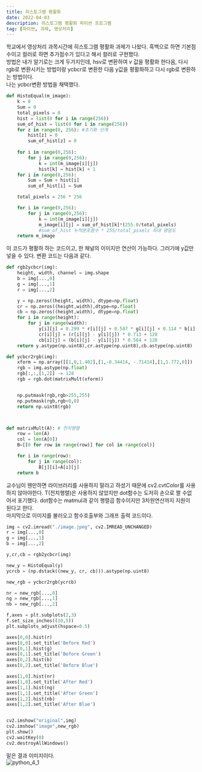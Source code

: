 ```yaml
---
title: 히스토그램 평활화
date: 2022-04-03
description: 히스토그램 평활화 파이썬 프로그램
tag: [파이썬, 과제, 영상처리]
---
```


학교에서 영상처리 과목시간에 히스토그램 평활화 과제가 나왔다.
흑백으로 하면 기본점수이고 컬러로 하면 추가점수가 있다고 해서 컬러로 구현했다.  
방법은 내가 알기로는 크게 두가지인데, hsv로 변환하여 v 값을 평활화 한다음, 다시 rgb로 변환시키는 방법이랑
ycbcr로 변환한 다음 y값을 평활화하고 다시 rgb로 변환하는 방법이다.  
나는 ycbcr변환 방법을 채택했다.  

```python
def HistoEqual(m_image):
    k = 0
    Sum = 0
    total_pixels = 0
    hist = list(0 for i in range(256))
    sum_of_hist = list(0 for i in range(256))
    for z in range(0, 256): #초기화 단계
        hist[z] = 0
        sum_of_hist[z] = 0
    
    for i in range(0,256): 
        for j in range(0,256):
            k = int(m_image[i][j])
            hist[k] = hist[k] + 1
    for i in range(0,256):
        Sum = Sum + hist[i]
        sum_of_hist[i] = Sum

    total_pixels = 256 * 256

    for i in range(0,256):
        for j in range(0,256):
            k = int(m_image[i][j])
            m_image[i][j] = sum_of_hist[k]*(255.0/total_pixels)
            #sum_of_hist 누적분포함수 * 255/total_pixels 최대 명암도
    return m_image
```

이 코드가 평활하 하는 코드이고, 한 채널의 이미지만 연산이 가능하다. 그러기에 y값만 넣을 수 있다. 
변환 코드는 다음과 같다.  

```python
def rgb2ycbcr(img):
    height, width, channel = img.shape
    b = img[...,0]
    g = img[...,1]
    r = img[...,2]

    y = np.zeros((height, width), dtype=np.float)
    cr = np.zeros((height,width),dtype=np.float)
    cb = np.zeros((height,width), dtype=np.float)
    for i in range(height):
        for j in range(width):
            y[i][j] = 0.299 * r[i][j] + 0.587 * g[i][j] + 0.114 * b[i][j]
            cr[i][j] = (r[i][j] - y[i][j]) * 0.713 + 128
            cb[i][j] = (b[i][j] - y[i][j]) * 0.564 + 128
    return y.astype(np.uint8),cr.astype(np.uint8),cb.astype(np.uint8)

def ycbcr2rgb(img):
    xform = np.array([[1,0,1.402],[1,-0.34414, -.71414],[1,1.772,0]])
    rgb = img.astype(np.float)
    rgb[:,:,[1,2]] -= 128
    rgb = rgb.dot(matrixMult(xform))


    np.putmask(rgb,rgb>255,255)
    np.putmask(rgb,rgb<0,0)
    return np.uint8(rgb)



def matrixMult(A): # 전치행렬
    row = len(A)
    col = len(A[0])
    B=[[0 for row in range(row)] for col in range(col)]

    for i in range(row):
        for j in range(col):
            B[j][i]=A[i][j]
    return b
```

교수님이 웬만하면 라이브러리를 사용하지 말라고 하셨기 때문에 cv2.cvtColor를 사용하지 않아야한다. T(전치행렬)은 사용하지 않았지만 dot함수는 도저히 손으로 짤 수없어서 포기했다. 
dot함수는 matmul과 같이 행렬곱 함수이지만 3차원연산까지 지원이 된다고 한다.  
마지막으로 이미지를 불러오고 함수호출부와 그래프 출력 코드이다.  
```python
img = cv2.imread("./image.jpeg", cv2.IMREAD_UNCHANGED)
r = img[...,0]
g = img[...,1]
b = img[...,2]

y,cr,cb = rgb2ycbcr(img)

new_y = HistoEqual(y)
ycrcb = (np.dstack((new_y, cr, cb))).astype(np.uint8)

new_rgb = ycbcr2rgb(ycrcb)

nr = new_rgb[...,0]
ng = new_rgb[...,1]
nb = new_rgb[...,2]

f,axes = plt.subplots(2,3)
f.set_size_inches((10,5))
plt.subplots_adjust(hspace=0.5)

axes[0,0].hist(r)
axes[0,0].set_title('Before Red')
axes[0,1].hist(g)
axes[0,1].set_title('Before Green')
axes[0,2].hist(b)
axes[0,2].set_title('Before Blue')

axes[1,0].hist(nr)
axes[1,0].set_title('After Red')
axes[1,1].hist(ng)
axes[1,1].set_title('After Green')
axes[1,2].hist(nb)
axes[1,2].set_title('After Blue')


cv2.imshow("original",img)
cv2.imshow("image",new_rgb)
plt.show()
cv2.waitKey(0)
cv2.destroyAllWindows()
```

밑은 결과 이미지이다.  
![python_4_1](https://github.com/Oldentomato/PortFolio_Next/blob/main/postsimg/python_4/python_1.png?raw=true)  
